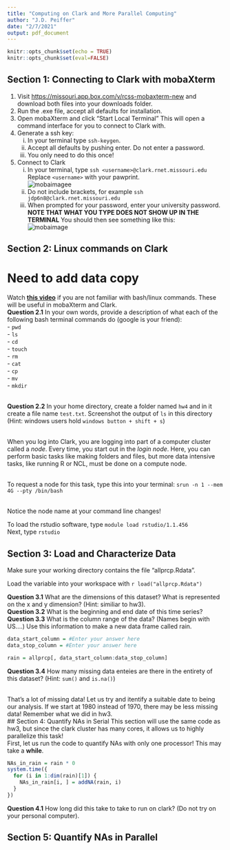 ```yaml
---
title: "Computing on Clark and More Parallel Computing"
author: "J.D. Peiffer"
date: "2/7/2021"
output: pdf_document
---
```


```r
knitr::opts_chunk$set(echo = TRUE)
knitr::opts_chunk$set(eval=FALSE)
```

## Section 1: Connecting to Clark with mobaXterm
1. Visit <https://missouri.app.box.com/v/rcss-mobaxterm-new> and download both files into your downloads folder.
2. Run the .exe file, accept all defaults for installation.
3. Open mobaXterm and click "Start Local Terminal" This will open a command interface for you to connect to Clark with.
4. Generate a ssh key:
    i) In your terminal type `ssh-keygen`.
    ii) Accept all defaults by pushing enter. Do not enter a password.
    iii) You only need to do this once!
5. Connect to Clark
    i) In your terminal, type `ssh <username>@clark.rnet.missouri.edu`  
    Replace `<username>` with your pawprint.  
    ![mobaimagee](./mobA.png)
    ii) Do not include brackets, for example `ssh jdp6n8@clark.rnet.missouri.edu`
    iii) When prompted for your password, enter your university password. **NOTE THAT WHAT YOU TYPE DOES NOT SHOW UP IN THE TERMINAL** You should then see something like this:  
    ![mobaimage](./clarklogin.png)
  
## Section 2: Linux commands on Clark
# Need to add data copy
Watch [**this video**](https://youtu.be/9vZ8V6KDYFo) if you are not familiar with bash/linux commands. These will be useful in mobaXterm and Clark.  
**Question 2.1** In your own words, provide a description of what each of the following bash terminal commands do (google is your friend):  
- `pwd`  
- `ls`  
- `cd`  
- `touch`  
- `rm`  
- `cat`  
- `cp`  
- `mv`  
- `mkdir`  
&nbsp;

**Question 2.2** In your home directory, create a folder named `hw4` and in it create a file name `test.txt`. Screenshot the output of `ls` in this directory (Hint: windows users hold `windows button + shift + s`)  
&nbsp;

When you log into Clark, you are logging into part of a computer cluster called a *node*. Every time, you start out in the *login node*. Here, you can perform basic tasks like making folders and files, but more data intensive tasks, like running R or NCL, must be done on a compute node.  
&nbsp;

To request a node for this task, type this into your terminal: `srun -n 1 --mem 4G --pty /bin/bash`  
&nbsp;

Notice the node name at your command line changes!
&nbsp;

To load the rstudio software, type `module load rstudio/1.1.456`  
Next, type `rstudio`  

## Section 3: Load and Characterize Data
Make sure your working directory contains the file "allprcp.Rdata".  

Load the variable into your workspace with `r load("allprcp.Rdata")`

**Question 3.1** What are the dimensions of this dataset? What is represented on the x and y dimension? (Hint: similiar to hw3).  
**Question 3.2** What is the beginning and end date of this time series?  
**Question 3.3** What is the column range of the data? (Names begin with US....) Use this information to make a new data frame called rain.
```r
data_start_column = #Enter your answer here
data_stop_column = #Enter your answer here

rain = allprcp[, data_start_column:data_stop_column]
```
**Question 3.4** How many missing data enteies are there in the entirety of this dataset? (Hint: `sum()` and `is.na()`)  
&nbsp;

That's a lot of missing data! Let us try and itentify a suitable date to being our analysis. If we start at 1980 instead of 1970, there may be less missing data! Remember what we did in hw3.  
## Section 4: Quantify NAs in Serial
This section will use the same code as hw3, but since the clark cluster has many cores, it allows us to highly parallelize this task!  
First, let us run the code to quantify NAs with only one processor! This may take a **while**.

```r
NAs_in_rain = rain * 0
system.time({
  for (i in 1:dim(rain)[1]) {
    NAs_in_rain[i, ] = addNA(rain, i)
  }
})
```

**Question 4.1** How long did this take to take to run on clark? (Do not try on your personal computer).  

## Section 5: Quantify NAs in Parallel